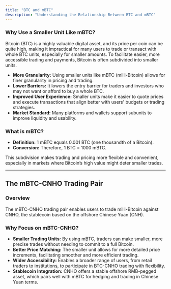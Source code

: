 ```yaml
---
title: "BTC and mBTC"
description: "Understanding the Relationship Between BTC and mBTC"
---
```


### Why Use a Smaller Unit Like mBTC?

Bitcoin (BTC) is a highly valuable digital asset, and its price per coin can be quite high, making it impractical for many users to trade or transact with whole BTC units, especially for smaller amounts. To facilitate easier, more accessible trading and payments, Bitcoin is often subdivided into smaller units.

- **More Granularity:** Using smaller units like mBTC (milli-Bitcoin) allows for finer granularity in pricing and trading.
- **Lower Barriers:** It lowers the entry barrier for traders and investors who may not want or afford to buy a whole BTC.
- **Improved User Experience:** Smaller units make it easier to quote prices and execute transactions that align better with users' budgets or trading strategies.
- **Market Standard:** Many platforms and wallets support subunits to improve liquidity and usability.

### What is mBTC?

- **Definition:** 1 mBTC equals 0.001 BTC (one thousandth of a Bitcoin).
- **Conversion:** Therefore, 1 BTC = 1000 mBTC.

This subdivision makes trading and pricing more flexible and convenient, especially in markets where Bitcoin’s high value might deter smaller trades.

---

## The mBTC-CNHO Trading Pair

### Overview

The mBTC-CNHO trading pair enables users to trade milli-Bitcoin against CNHO, the stablecoin based on the offshore Chinese Yuan (CNH).

### Why Focus on mBTC-CNHO?

- **Smaller Trading Units:** By using mBTC, traders can make smaller, more precise trades without needing to commit to a full Bitcoin.
- **Better Price Matching:** The smaller unit allows for more detailed price increments, facilitating smoother and more efficient trading.
- **Wider Accessibility:** Enables a broader range of users, from retail traders to institutions, to participate in BTC-CNHO trading with flexibility.
- **Stablecoin Integration:** CNHO offers a stable offshore RMB-pegged asset, which pairs well with mBTC for hedging and trading in Chinese Yuan terms.